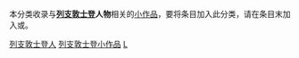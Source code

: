 {{WPSS-cat}}
{{Hidden category}}
本分类收录与'''[[列支敦士登|列支敦士登]]人物'''相关的[[Wikipedia:STUB|小作品]]，要将条目加入此分类，请在条目末加入'''{{tl|Liechtenstein-bio-stub}}'''或'''{{tl|列支敦士登人物小作品}}'''。

[[Category:列支敦士登人|]]
[[Category:列支敦士登小作品|]]
[[Category:欧洲人物小作品|L]]
